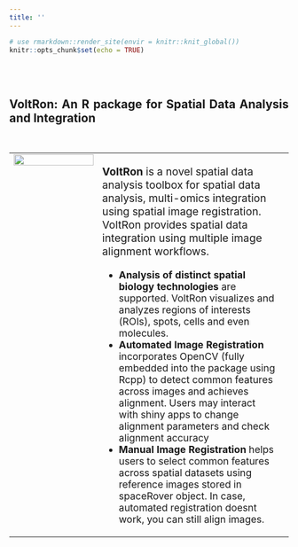 ```yaml
---
title: ''
---
```


<style>
body {
  text-align: justify;
}
.center {
  display: block;
  margin-left: auto;
  margin-right: auto;
}
.main-container {
  max-width: 1200px;
  margin-left: auto;
  margin-right: auto;
}
p.maintext {
  font-size: 1.2em;
}
table td, table td * {
    vertical-align: top;
}
ul.maintext2, il.maintext2 {
  font-size: 1.1em; 
}
</style>

```r
# use rmarkdown::render_site(envir = knitr::knit_global())
knitr::opts_chunk$set(echo = TRUE)
```

<br>
<br>

## VoltRon: An R package for Spatial Data Analysis and Integration

<br>

<table>
  <tr>
   <td style = "width:33%;"> 
      <img width="100%" height="100%" src="images/modalities.png" class="center">
   </td>
   <td style = "width:67%;"> 
   <p class="maintext"> <strong> VoltRon </strong> is a novel spatial data analysis toolbox for spatial data analysis, multi-omics integration using spatial image registration. VoltRon provides spatial data integration using multiple image alignment workflows. </p>
   <ul class="maintext2">
     <li class="maintext2">
      <strong> Analysis of distinct spatial biology technologies </strong> are supported. VoltRon visualizes and analyzes regions of interests (ROIs), spots, cells and even molecules.
     </li>
     <li class="maintext2">
      <strong> Automated Image Registration </strong> incorporates OpenCV (fully embedded into the package using Rcpp) to detect common features across images and achieves alignment. Users may interact with shiny apps to change alignment parameters and check alignment accuracy
    </li>
    <li class="maintext2">
      <strong> Manual Image Registration </strong> helps users to select common features across spatial datasets using reference images stored in spaceRover object. In case, automated registration doesnt work, you can still align images.
    </li>
   </ul>
   </td>
   <td> 
   </td>
  </tr>
</table>
